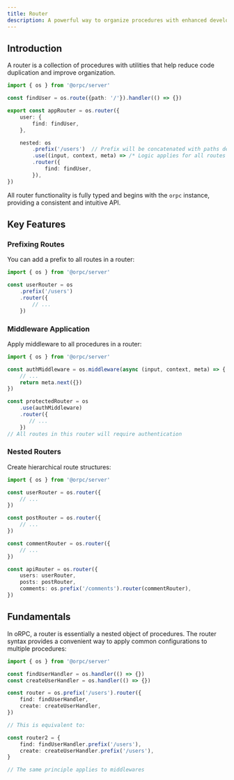 ```yaml
---
title: Router
description: A powerful way to organize procedures with enhanced developer experience.
---
```


## Introduction

A router is a collection of procedures with utilities that help reduce code duplication and improve organization.

```ts twoslash
import { os } from '@orpc/server'

const findUser = os.route({path: '/'}).handler(() => {})

export const appRouter = os.router({
    user: {
        find: findUser,
    },

    nested: os
        .prefix('/users')  // Prefix will be concatenated with paths defined in route(...)
        .use((input, context, meta) => /* Logic applies for all routes in this router */ meta.next({}))
        .router({
            find: findUser,
        }),
})
```

All router functionality is fully typed and begins with the `orpc` instance, providing a consistent and intuitive API.

## Key Features

### Prefixing Routes
You can add a prefix to all routes in a router:

```ts twoslash
import { os } from '@orpc/server'

const userRouter = os
    .prefix('/users')
    .router({
        // ...
    })
```

### Middleware Application
Apply middleware to all procedures in a router:

```ts twoslash
import { os } from '@orpc/server'

const authMiddleware = os.middleware(async (input, context, meta) => {
    // ...
    return meta.next({})
})

const protectedRouter = os
    .use(authMiddleware)
    .router({
       // ...
    })
// All routes in this router will require authentication
```

### Nested Routers
Create hierarchical route structures:

```ts twoslash
import { os } from '@orpc/server'

const userRouter = os.router({
    // ...
})

const postRouter = os.router({
    // ...
})

const commentRouter = os.router({
    // ...
})

const apiRouter = os.router({
    users: userRouter,
    posts: postRouter,
    comments: os.prefix('/comments').router(commentRouter),
})
```


## Fundamentals

In oRPC, a router is essentially a nested object of procedures. 
The router syntax provides a convenient way to apply common configurations to multiple procedures:

```ts twoslash
import { os } from '@orpc/server'

const findUserHandler = os.handler(() => {})
const createUserHandler = os.handler(() => {})

const router = os.prefix('/users').router({
    find: findUserHandler,
    create: createUserHandler,
})

// This is equivalent to:

const router2 = {
    find: findUserHandler.prefix('/users'),
    create: createUserHandler.prefix('/users'),
}

// The same principle applies to middlewares
```
